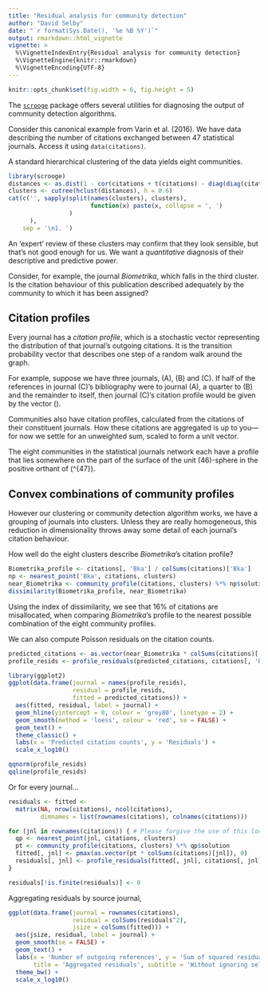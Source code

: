 ```yaml
---
title: "Residual analysis for community detection"
author: "David Selby"
date: "`r format(Sys.Date(), '%e %B %Y')`"
output: rmarkdown::html_vignette
vignette: >
  %\VignetteIndexEntry{Residual analysis for community detection}
  %\VignetteEngine{knitr::rmarkdown}
  %\VignetteEncoding{UTF-8}
---
```


```r
knitr::opts_chunk$set(fig.width = 6, fig.height = 5)
```

The [`scrooge`](https://github.com/Selbosh/scrooge) package offers several utilities for diagnosing the output of community detection algorithms.

Consider this canonical example from Varin et al. (2016).
We have data describing the number of citations exchanged between 47 statistical journals.
Access it using `data(citations)`.

A standard hierarchical clustering of the data yields eight communities.

```r
library(scrooge)
distances <- as.dist(1 - cor(citations + t(citations) - diag(diag(citations))))
clusters <- cutree(hclust(distances), h = 0.6)
cat(c('', sapply(split(names(clusters), clusters),
                       function(x) paste(x, collapse = ', ')
                 )
      ),
    sep = '\n1. ')
```

An 'expert' review of these clusters may confirm that they look sensible, but that's not good enough for us.
We want a *quantitative* diagnosis of their descriptive and predictive power.

Consider, for example, the journal *Biometrika*, which falls in the third cluster.
Is the citation behaviour of this publication described adequately by the community to which it has been assigned?

## Citation profiles

Every journal has a *citation profile*, which is a stochastic vector representing the distribution of that journal's outgoing citations.
It is the transition probability vector that describes one step of a random walk around the graph.

For example, suppose we have three journals, \(A\), \(B\) and \(C\).
If half of the references in journal \(C\)'s bibliography were to journal \(A\), a quarter to \(B\) and the remainder to itself, then journal \(C\)'s citation profile would be given by the vector \(\pmatrix{0.5 & 0.25 & 0.25}\).

Communities also have citation profiles, calculated from the citations of their constituent journals.
How these citations are aggregated is up to you---for now we settle for an unweighted sum, scaled to form a unit vector.

The eight communities in the statistical journals network each have a profile that lies somewhere on the part of the surface of the unit \(46\)-sphere in the positive orthant of \(\mathbb{R}^{47}\).

## Convex combinations of community profiles

However our clustering or community detection algorithm works, we have a grouping of journals into clusters.
Unless they are really homogeneous, this reduction in dimensionality throws away some detail of each journal's citation behaviour.

How well do the eight clusters describe *Biometrika*'s citation profile?

```r
Biometrika_profile <- citations[, 'Bka'] / colSums(citations)['Bka']
np <- nearest_point('Bka', citations, clusters)
near_Biometrika <- community_profile(citations, clusters) %*% np$solution
dissimilarity(Biometrika_profile, near_Biometrika)
```

Using the index of dissimilarity, we see that 16% of citations are misallocated, when comparing *Biometrika*'s profile to the nearest possible combination of the eight community profiles.

We can also compute Poisson residuals on the citation counts.

```r
predicted_citations <- as.vector(near_Biometrika * colSums(citations)['Bka'])
profile_resids <- profile_residuals(predicted_citations, citations[, 'Bka'])

library(ggplot2)
ggplot(data.frame(journal = names(profile_resids),
                  residual = profile_resids,
                  fitted = predicted_citations)) +
  aes(fitted, residual, label = journal) +
  geom_hline(yintercept = 0, colour = 'grey80', linetype = 2) +
  geom_smooth(method = 'loess', colour = 'red', se = FALSE) +
  geom_text() +
  theme_classic() +
  labs(x = 'Predicted citation counts', y = 'Residuals') +
  scale_x_log10()

qqnorm(profile_resids)
qqline(profile_resids)
```

Or for every journal...

```r
residuals <- fitted <-
  matrix(NA, nrow(citations), ncol(citations),
         dimnames = list(rownames(citations), colnames(citations)))

for (jnl in rownames(citations)) { # Please forgive the use of this loop.
  qp <- nearest_point(jnl, citations, clusters)
  pt <- community_profile(citations, clusters) %*% qp$solution
  fitted[, jnl] <- pmax(as.vector(pt * colSums(citations)[jnl]), 0)
  residuals[, jnl] <- profile_residuals(fitted[, jnl], citations[, jnl])
}

residuals[!is.finite(residuals)] <- 0
```

Aggregating residuals by source journal,

```r
ggplot(data.frame(journal = rownames(citations),
                  residual = colSums(residuals^2),
                  jsize = colSums(fitted))) +
  aes(jsize, residual, label = journal) +
  geom_smooth(se = FALSE) +
  geom_text() +
  labs(x = 'Number of outgoing references', y = 'Sum of squared residuals',
       title = 'Aggregated residuals', subtitle = 'Without ignoring self-citations') +
  theme_bw() +
  scale_x_log10()
```
